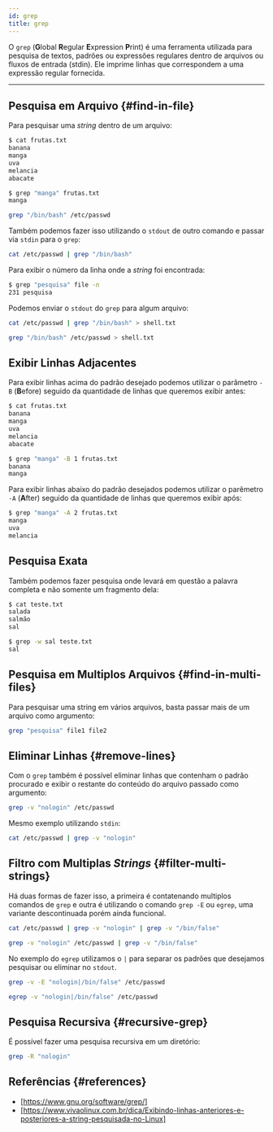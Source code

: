 ```yaml
---
id: grep
title: grep
---
```


O `grep` (**G**lobal **R**egular **E**xpression **P**rint) é uma ferramenta
utilizada para pesquisa de textos, padrões ou expressões regulares dentro de
arquivos ou fluxos de entrada (stdin). Ele imprime linhas que correspondem a uma
expressão regular fornecida.

---

## Pesquisa em Arquivo {#find-in-file}

Para pesquisar uma *string* dentro de um arquivo:

```bash
$ cat frutas.txt
banana
manga
uva
melancia
abacate

$ grep "manga" frutas.txt
manga
```

```bash
grep "/bin/bash" /etc/passwd
```

Também podemos fazer isso utilizando o `stdout` de outro comando e passar via
`stdin` para o `grep`:

```bash
cat /etc/passwd | grep "/bin/bash"
```

Para exibir o número da linha onde a *string* foi encontrada:

```bash
$ grep "pesquisa" file -n
231 pesquisa
```

Podemos enviar o `stdout` do `grep` para algum arquivo:

```bash
cat /etc/passwd | grep "/bin/bash" > shell.txt
```

```bash
grep "/bin/bash" /etc/passwd > shell.txt
```

## Exibir Linhas Adjacentes

Para exibir linhas acima do padrão desejado podemos utilizar o parâmetro `-B`
(**B**efore) seguido da quantidade de linhas que queremos exibir antes:

```bash
$ cat frutas.txt
banana
manga
uva
melancia
abacate

$ grep "manga" -B 1 frutas.txt
banana
manga
```

Para exibir linhas abaixo do padrão desejados podemos utilizar o parêmetro `-A`
(**A**fter) seguido da quantidade de linhas que queremos exibir após:

```bash
$ grep "manga" -A 2 frutas.txt
manga
uva
melancia
```

## Pesquisa Exata

Também podemos fazer pesquisa onde levará em questão a palavra completa e não
somente um fragmento dela:

```bash
$ cat teste.txt
salada
salmão
sal

$ grep -w sal teste.txt
sal
```

## Pesquisa em Multiplos Arquivos {#find-in-multi-files}

Para pesquisar uma string em vários arquivos, basta passar mais de um arquivo
como argumento:

```bash
grep "pesquisa" file1 file2
```

## Eliminar Linhas {#remove-lines}

Com o `grep` também é possível eliminar linhas que contenham o padrão procurado
e exibir o restante do conteúdo do arquivo passado como argumento:

```bash
grep -v "nologin" /etc/passwd
```

Mesmo exemplo utilizando `stdin`:

```bash
cat /etc/passwd | grep -v "nologin"
```

## Filtro com Multiplas *Strings* {#filter-multi-strings}

Há duas formas de fazer isso, a primeira é contatenando multiplos comandos de
`grep` e outra é utilizando o comando `grep -E` ou `egrep`, uma variante
descontinuada porém ainda funcional.

```bash
cat /etc/passwd | grep -v "nologin" | grep -v "/bin/false"
```

```bash
grep -v "nologin" /etc/passwd | grep -v "/bin/false"
```

No exemplo do `egrep` utilizamos o `|` para separar os padrões que desejamos
pesquisar ou eliminar no `stdout`.

```bash
grep -v -E "nologin|/bin/false" /etc/passwd
```

```bash
egrep -v "nologin|/bin/false" /etc/passwd
```

## Pesquisa Recursiva {#recursive-grep}

É possível fazer uma pesquisa recursiva em um diretório:

```bash
grep -R "nologin"
```

## Referências {#references}

- [https://www.gnu.org/software/grep/]
- [https://www.vivaolinux.com.br/dica/Exibindo-linhas-anteriores-e-posteriores-a-string-pesquisada-no-Linux]

